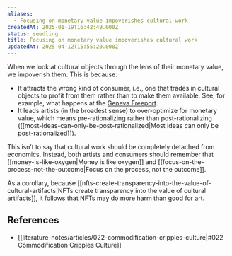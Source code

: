 ```yaml
---
aliases:
  - Focusing on monetary value impoverishes cultural work
createdAt: 2025-01-19T16:42:49.000Z
status: seedling
title: Focusing on monetary value impoverishes cultural work
updatedAt: 2025-04-12T15:55:20.000Z
---
```

When we look at cultural objects through the lens of their monetary value, we impoverish them. This is because:

- It attracts the wrong kind of consumer, i.e., one that trades in cultural objects to profit from them rather than to make them available. See, for example, what happens at the [Geneva Freeport](https://en.wikipedia.org/wiki/Geneva_Freeport).
- It leads artists (in the broadest sense) to over-optimize for monetary value, which means pre-rationalizing rather than post-rationalizing ([[most-ideas-can-only-be-post-rationalized|Most ideas can only be post-rationalized]]).

This isn’t to say that cultural work should be completely detached from economics. Instead, both artists and consumers should remember that [[money-is-like-oxygen|Money is like oxygen]] and [[focus-on-the-process-not-the-outcome|Focus on the process, not the outcome]].

As a corollary, because [[nfts-create-transparency-into-the-value-of-cultural-artifacts|NFTs create transparency into the value of cultural artifacts]], it follows that NFTs may do more harm than good for art.

## References

- [[literature-notes/articles/022-commodification-cripples-culture|#022 Commodification Cripples Culture]]

